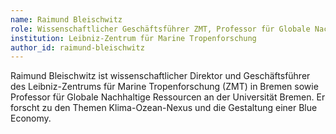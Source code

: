 ---
name: Raimund Bleischwitz
role: Wissenschaftlicher Geschäftsführer ZMT, Professor für Globale Nachhaltige Ressourcen (Universität Bremen), Honorarprofessor am UCL Bartlett School of Environment, Energy and Resources
institution: Leibniz-Zentrum für Marine Tropenforschung
author_id: raimund-bleischwitz
---

Raimund Bleischwitz ist wissenschaftlicher Direktor und Geschäftsführer des Leibniz-Zentrums für Marine Tropenforschung (ZMT) in Bremen sowie Professor für Globale Nachhaltige Ressourcen an der Universität Bremen. Er forscht zu den Themen Klima-Ozean-Nexus und die Gestaltung einer Blue Economy.

